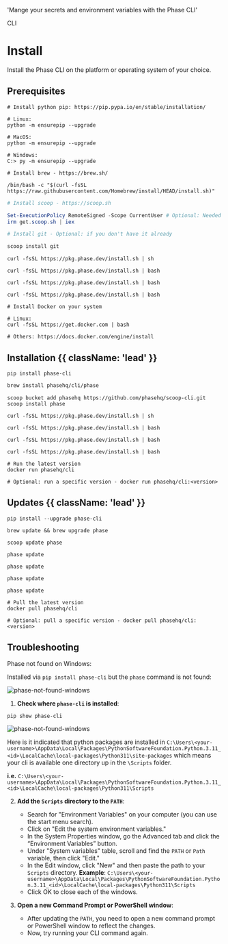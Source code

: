 
  'Mange your secrets and environment variables with the Phase CLI'

<Tag variant="small">CLI</Tag>

# Install

Install the Phase CLI on the platform or operating system of your choice.

## Prerequisites

<CodeGroup>

```fish {{ title: 'Pip' }}
# Install python pip: https://pip.pypa.io/en/stable/installation/

# Linux:
python -m ensurepip --upgrade

# MacOS:
python -m ensurepip --upgrade

# Windows:
C:> py -m ensurepip --upgrade
```

```fish {{ title: 'MacOS' }}
# Install brew - https://brew.sh/

/bin/bash -c "$(curl -fsSL https://raw.githubusercontent.com/Homebrew/install/HEAD/install.sh)"
```

```powershell {{ title: 'Windows' }}
# Install scoop - https://scoop.sh

Set-ExecutionPolicy RemoteSigned -Scope CurrentUser # Optional: Needed to run a remote script the first time
irm get.scoop.sh | iex

# Install git - Optional: if you don't have it already

scoop install git
```

```fish {{ title: 'Alpine Linux' }}
curl -fsSL https://pkg.phase.dev/install.sh | sh
```

```fish {{ title: 'RedHat/CentOS/Amazon Linux' }}
curl -fsSL https://pkg.phase.dev/install.sh | bash
```

```fish {{ title: 'Ubuntu/Debian' }}
curl -fsSL https://pkg.phase.dev/install.sh | bash
```

```fish {{ title: 'Arch Linux' }}
curl -fsSL https://pkg.phase.dev/install.sh | bash
```

```fish {{ title: 'Docker' }}
# Install Docker on your system

# Linux:
curl -fsSL https://get.docker.com | bash

# Others: https://docs.docker.com/engine/install
```

</CodeGroup>

## Installation {{ className: 'lead' }}

<CodeGroup>

```fish {{ title: 'Pip' }}
pip install phase-cli
```

```zsh {{ title: 'MacOS' }}
brew install phasehq/cli/phase
```

```fish {{ title: 'Windows' }}
scoop bucket add phasehq https://github.com/phasehq/scoop-cli.git
scoop install phase
```

```fish {{ title: 'Alpine Linux' }}
curl -fsSL https://pkg.phase.dev/install.sh | sh
```

```fish {{ title: 'RedHat/CentOS/Amazon Linux' }}
curl -fsSL https://pkg.phase.dev/install.sh | bash
```

```fish {{ title: 'Ubuntu/Debian' }}
curl -fsSL https://pkg.phase.dev/install.sh | bash
```

```fish {{ title: 'Arch Linux' }}
curl -fsSL https://pkg.phase.dev/install.sh | bash
```

```fish {{ title: 'Docker' }}
# Run the latest version
docker run phasehq/cli

# Optional: run a specific version - docker run phasehq/cli:<version>
```

</CodeGroup>

## Updates {{ className: 'lead' }}

<CodeGroup>

```fish {{ title: 'Pip' }}
pip install --upgrade phase-cli
```

```fish {{ title: 'MacOS' }}
brew update && brew upgrade phase
```

```fish {{ title: 'Windows' }}
scoop update phase
```

```fish {{ title: 'Alpine Linux' }}
phase update
```

```fish {{ title: 'RedHat/CentOS/Amazon Linux' }}
phase update
```

```fish {{ title: 'Ubuntu/Debian' }}
phase update
```

```fish {{ title: 'Arch Linux' }}
phase update
```

```fish {{ title: 'Docker' }}
# Pull the latest version
docker pull phasehq/cli

# Optional: pull a specific version - docker pull phasehq/cli:<version>
```

</CodeGroup>

## Troubleshooting

Phase not found on Windows:

Installed via `pip install phase-cli` but the `phase` command is not found:

![phase-not-found-windows](/assets/phase-pip-install-no-found-windows.png)

1. **Check where `phase-cli` is installed**:

```
pip show phase-cli
```

![phase-not-found-windows](/assets/phase-pip-show-install-windows.png)

Here is it indicated that python packages are installed in `C:\Users\<your-username>\AppData\Local\Packages\PythonSoftwareFoundation.Python.3.11_<id>\LocalCache\local-packages\Python311\site-packages` which means your cli is available one directory up in the `\Scripts` folder.

**i.e.** `C:\Users\<your-username>\AppData\Local\Packages\PythonSoftwareFoundation.Python.3.11_<id>\LocalCache\local-packages\Python311\Scripts`

2. **Add the `Scripts` directory to the `PATH`**:

   - Search for "Environment Variables" on your computer (you can use the start menu search).
   - Click on "Edit the system environment variables."
   - In the System Properties window, go the Advanced tab and click the “Environment Variables” button.
   - Under "System variables" table, scroll and find the `PATH` or `Path` variable, then click "Edit."
   - In the Edit window, click "New" and then paste the path to your `Scripts` directory. **Example**: `C:\Users\<your-username>\AppData\Local\Packages\PythonSoftwareFoundation.Python.3.11_<id>\LocalCache\local-packages\Python311\Scripts`
   - Click OK to close each of the windows.

3. **Open a new Command Prompt or PowerShell window**:
   - After updating the `PATH`, you need to open a new command prompt or PowerShell window to reflect the changes.
   - Now, try running your CLI command again.
